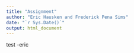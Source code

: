 ```yaml
---
title: "Assignment"
author: "Eric Hausken and Frederick Pena Sims"
date: "`r Sys.Date()`"
output: html_document
---
```


test -eric 